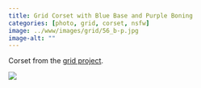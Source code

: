 ```yaml
---
title: Grid Corset with Blue Base and Purple Boning
categories: [photo, grid, corset, nsfw]
image: ../www/images/grid/56_b-p.jpg
image-alt: ""
---
```


Corset from the [grid project](/posts/2025-01-27_grid-project.html).

![](../www/images/grid/56_b-p.jpg)

